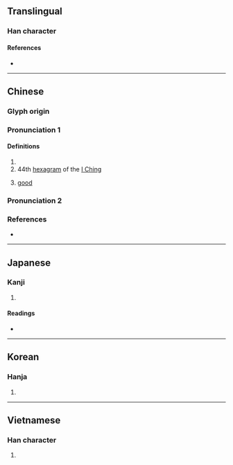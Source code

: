 {{also|䷫}}
{{character info/new}}
==Translingual==

===Han character===
{{Han char|rn=38|rad=女|as=06|sn=9|four=42461|canj=VHMR|ids=⿰女后}}

====References====
* {{Han ref|kx=0260.080|dkj=06215|dj=0526.070|hdz=21045.160|uh=59E4|ud=23012|bh=CE6C|bd=52844}}

----

==Chinese==
{{zh-forms}}

===Glyph origin===
{{Han etym}}

===Pronunciation 1===
{{zh-pron
|m=gòu
|m-s=
|c=gau3
|c-t=
|g=
|h=pfs=
|j=
|md=
|mn=
|mn-t=
|w=
|x=
|mc=y
|oc=y
|cat=
}}

====Definitions====
{{zh-hanzi}}

# {{zh-alt-form|遘|tr=-}}
# 44th [[hexagram]] of the [[I Ching]]
# {{lb|mul|adjective}} [[good]]

===Pronunciation 2===
{{zh-see|妒|v}}

===References===
* {{R:twedu|B00646}}

----

==Japanese==

===Kanji===
{{ja-kanji|grade=|rs=女06}}

# {{defn|lang=ja|sort=女06}}

====Readings====
* {{ja-readings
|goon=く
|kanon=こう
|kun=あ-う, みめよ-い, みにくい
}}

----

==Korean==

===Hanja===
{{ko-hanja|hangeul=구|rv=gu|mr=ku}}

# {{defn|lang=ko|sort=女06}}

----

==Vietnamese==

===Han character===
{{vi-hantu|cạu|rs=女06}}

# {{defn|lang=vi|sort=女06}}